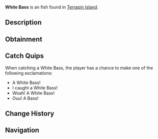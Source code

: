 {{FishInfobox
|image          = White Bass.png
|rarity         = Uncommon
|sea            = First Sea
|location       = [[Terrapin Island]]
|sublocation    = Freshwater
|sources        = Carbon Crate, Common Crate, Fish Barrel, Fishing Rod
|radar_location = 
|xp             = 50
|weather        = Foggy
|time           = Day
|season         = Spring, Summer
|bait           = Minnow
|base_weight    = 2.5
|base_value     = 110
|weight_range   = 2.2
|base_chance    = 60
|base_resil     = 70
}}
'''White Bass''' is an {{Rarity|Uncommon}} fish found in [[Terrapin Island]].

== Description ==
{{Description|The White Bass is a slender, silvery fish with horizontal black stripes running along its body. It can be found in plenty of freshwaters, but is native to Terrapin Islands filtered water.|Bestiary Entry}}

== Obtainment ==
{{Description|Can be found in freshwaters and in the filtered waters of Terrapin Island during the day.|Bestiary Hint}}
{{Fish Availability|
Terrapin Island/Olm Cave
Terrapin Island/Surrounding Ocean
|top_rods      = 
Champions Rod\109467.96\14084.26;
Trident Rod\109439.25\10270.93;
Fang of the Eclipse\109219.67\13703.88;
Celestial Rod\108968.49\14168.14;
Summit Rod\108863.61\13762.19;
Training Rod\98978.79\20361;
Resourceful Rod\102294.92\15159.02;
Flimsy Rod\71288.8\9853.3;
Nocturnal Rod\80014.19\73715.82;
Leviathan's Fang Rod\107281.95\15813.54;
Kraken Rod\84792.15\14634.01;
Depthseeker Rod\108276.43\13802.17;
Free Spirit Rod\107173.9\10245.35;
Avalanche Rod\107014.79\13690.35;
No-Life Rod\106689.05\14585.86;
Verdant Shear Rod\106203.6\13425.91;
Astralhook Rod\105987.17\0;
Ethereal Prism Rod\104748.3\0;
Seraphic Rod\102247.37\14473.21;
Blazebringer Rod\101904.15\11642.9;
Zeus Rod\101177.63\12337.3;
Volcanic Rod\98797.32\9362.68;
Challenger's Rod\97846.52\13257.56;
Rod Of The Forgotten Fang\93374.64\13217.27;
Rod Of The Depths\91602.29\12006.62;
Rod Of The Exalted One\85091.53\11277.64;
Steady Rod\55064.72\7503.51
|recommended   = Trident Rod
}}

== Catch Quips ==
When catching a White Bass, the player has a chance to make one of the following exclamations:
* A White Bass!
* I caught a White Bass!
* Woah! A White Bass!
* Ouu! A Bass!

== Change History ==
{{Change History|{{subst:Current Version}}}}

== Navigation ==
{{Fish Navbox|Terrapin Island}}